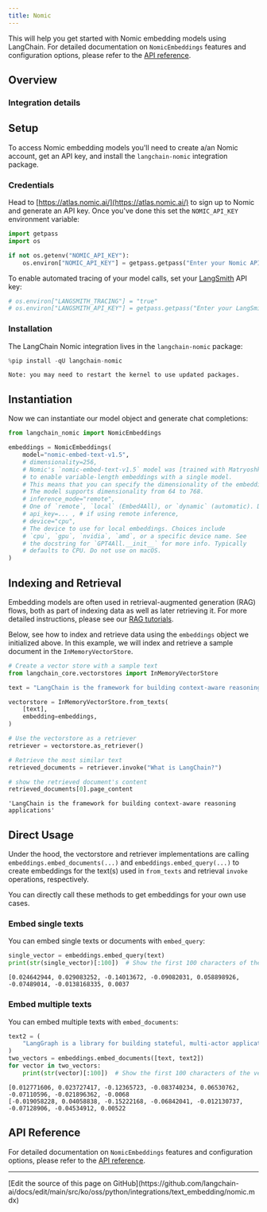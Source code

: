 ```yaml
---
title: Nomic
---
```


This will help you get started with Nomic embedding models using LangChain. For detailed documentation on `NomicEmbeddings` features and configuration options, please refer to the [API reference](https://python.langchain.com/api_reference/nomic/embeddings/langchain_nomic.embeddings.NomicEmbeddings.html).

## Overview

### Integration details

<ItemTable category="text_embedding" item="Nomic" />

## Setup

To access Nomic embedding models you'll need to create a/an Nomic account, get an API key, and install the `langchain-nomic` integration package.

### Credentials

Head to [https://atlas.nomic.ai/](https://atlas.nomic.ai/) to sign up to Nomic and generate an API key. Once you've done this set the `NOMIC_API_KEY` environment variable:

```python
import getpass
import os

if not os.getenv("NOMIC_API_KEY"):
    os.environ["NOMIC_API_KEY"] = getpass.getpass("Enter your Nomic API key: ")
```

To enable automated tracing of your model calls, set your [LangSmith](https://docs.smith.langchain.com/) API key:

```python
# os.environ["LANGSMITH_TRACING"] = "true"
# os.environ["LANGSMITH_API_KEY"] = getpass.getpass("Enter your LangSmith API key: ")
```

### Installation

The LangChain Nomic integration lives in the `langchain-nomic` package:

```python
%pip install -qU langchain-nomic
```

```output
Note: you may need to restart the kernel to use updated packages.
```

## Instantiation

Now we can instantiate our model object and generate chat completions:

```python
from langchain_nomic import NomicEmbeddings

embeddings = NomicEmbeddings(
    model="nomic-embed-text-v1.5",
    # dimensionality=256,
    # Nomic's `nomic-embed-text-v1.5` model was [trained with Matryoshka learning](https://blog.nomic.ai/posts/nomic-embed-matryoshka)
    # to enable variable-length embeddings with a single model.
    # This means that you can specify the dimensionality of the embeddings at inference time.
    # The model supports dimensionality from 64 to 768.
    # inference_mode="remote",
    # One of `remote`, `local` (Embed4All), or `dynamic` (automatic). Defaults to `remote`.
    # api_key=... , # if using remote inference,
    # device="cpu",
    # The device to use for local embeddings. Choices include
    # `cpu`, `gpu`, `nvidia`, `amd`, or a specific device name. See
    # the docstring for `GPT4All.__init__` for more info. Typically
    # defaults to CPU. Do not use on macOS.
)
```

## Indexing and Retrieval

Embedding models are often used in retrieval-augmented generation (RAG) flows, both as part of indexing data as well as later retrieving it. For more detailed instructions, please see our [RAG tutorials](/oss/python/langchain/rag).

Below, see how to index and retrieve data using the `embeddings` object we initialized above. In this example, we will index and retrieve a sample document in the `InMemoryVectorStore`.

```python
# Create a vector store with a sample text
from langchain_core.vectorstores import InMemoryVectorStore

text = "LangChain is the framework for building context-aware reasoning applications"

vectorstore = InMemoryVectorStore.from_texts(
    [text],
    embedding=embeddings,
)

# Use the vectorstore as a retriever
retriever = vectorstore.as_retriever()

# Retrieve the most similar text
retrieved_documents = retriever.invoke("What is LangChain?")

# show the retrieved document's content
retrieved_documents[0].page_content
```

```output
'LangChain is the framework for building context-aware reasoning applications'
```

## Direct Usage

Under the hood, the vectorstore and retriever implementations are calling `embeddings.embed_documents(...)` and `embeddings.embed_query(...)` to create embeddings for the text(s) used in `from_texts` and retrieval `invoke` operations, respectively.

You can directly call these methods to get embeddings for your own use cases.

### Embed single texts

You can embed single texts or documents with `embed_query`:

```python
single_vector = embeddings.embed_query(text)
print(str(single_vector)[:100])  # Show the first 100 characters of the vector
```

```output
[0.024642944, 0.029083252, -0.14013672, -0.09082031, 0.058898926, -0.07489014, -0.0138168335, 0.0037
```

### Embed multiple texts

You can embed multiple texts with `embed_documents`:

```python
text2 = (
    "LangGraph is a library for building stateful, multi-actor applications with LLMs"
)
two_vectors = embeddings.embed_documents([text, text2])
for vector in two_vectors:
    print(str(vector)[:100])  # Show the first 100 characters of the vector
```

```output
[0.012771606, 0.023727417, -0.12365723, -0.083740234, 0.06530762, -0.07110596, -0.021896362, -0.0068
[-0.019058228, 0.04058838, -0.15222168, -0.06842041, -0.012130737, -0.07128906, -0.04534912, 0.00522
```

## API Reference

For detailed documentation on `NomicEmbeddings` features and configuration options, please refer to the [API reference](https://python.langchain.com/api_reference/nomic/embeddings/langchain_nomic.embeddings.NomicEmbeddings.html).

---

<Callout icon="pen-to-square" iconType="regular">
  [Edit the source of this page on GitHub](https://github.com/langchain-ai/docs/edit/main/src/ko/oss/python/integrations/text_embedding/nomic.mdx)
</Callout>
